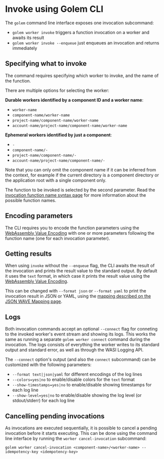 # Invoke using Golem CLI

The `golem` command line interface exposes one invocation subcommand:

- `golem worker invoke` triggers a function invocation on a worker and awaits its result
- `golem worker invoke --enqueue` just enqueues an invocation and returns immediately

## Specifying what to invoke

The command requires specifying which worker to invoke, and the name of the function.

There are multiple options for selecting the worker:

**Durable workers identified by a component ID and a worker name**:

- `worker-name`
- `component-name/worker-name`
- `project-name/component-name/worker-name`
- `account-name/project-name/component-name/worker-name`

**Ephemeral workers identified by just a component**:

- `-`
- `component-name/-`
- `project-name/component-name/-`
- `account-name/project-name/component-name/-`

Note that you can only omit the component name if it can be inferred from the context, for example if the current directory is a component directory or the application root with a single component only.

The function to be invoked is selected by the second parameter. Read the [invocation function name syntax page](/function-names) for more information about the possible function names.

## Encoding parameters

The CLI requires you to encode the function parameters using the [WebAssembly Value Encoding](https://github.com/bytecodealliance/wasm-tools/tree/main/crates/wasm-wave) with one or more parameters following the function name (one for each invocation parameter).

## Getting results

When using `invoke` without the `--enqueue` flag, the CLI awaits the result of the invocation and prints the result value to the standard output. By default it uses the `text` format, in which case it prints the result value using the [WebAssembly Value Encoding](https://github.com/bytecodealliance/wasm-tools/tree/main/crates/wasm-wave).

This can be changed with `--format json` or `--format yaml` to print the invocation result in JSON or YAML, using the [mapping described on the JSON WAVE Mapping page](/json-wave-mapping).

## Logs

Both invocation commands accept an optional `--connect` flag for conneting to the invoked worker's event stream and showing its logs. This works the same as running a separate `golem worker connect` command during the invocation. The logs consists of everything the worker writes to its standard output and standard error, as well as through the WASI Logging API.

The `--connect` option's output (and also the `connect` subcommand) can be customized with the following parameters:

- `--format text|json|yaml` for different encodings of the log lines
- `--colors=yes|no` to enable/disable colors for the `text` format
- `--show-timestamps=yes|no` to enable/disable showing timestamps for each log line
- `--show-level=yes|no` to enable/disable showing the log level (or stdout/stderr) for each log line

## Cancelling pending invocations

As invocations are executed sequentially, it is possible to cancel a pending invocation before it starts executing. This can be done using the command line interface by running the `worker cancel-invocation` subcommand:

```shell copy
golem worker cancel-invocation <component-name>/<worker-name> --idempotency-key <idempotency-key>
```

